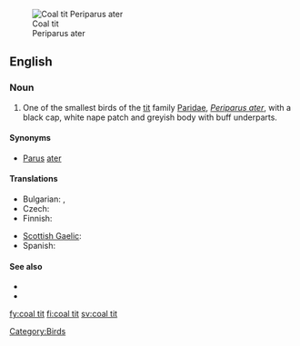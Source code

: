 [[Image:Parus ater 1 (Marek Szczepanek).jpg|thumb|Coal tit<br>Periparus ater]]
==English==

===Noun===
{{en-noun|sg=[[coal]] [[tit]]}}

# One of the smallest birds of the [[tit]] family [[Paridae]], ''[[Periparus ater]]'', with a black cap, white nape patch and greyish body with buff underparts.
{{wikipedia}}

====Synonyms====
* [[Parus]] [[ater]]

====Translations====
{{trans-top|coal tit}}
* Bulgarian: {{t|bg|черен синигер|m}},  {{t|bg|боров синигер|m}}
* Czech: {{t-|cs|sýkora uhelníček|f}}
* Finnish: {{t+|fi|kuusitiainen}}
{{trans-mid}}
* [[Scottish Gaelic]]: {{t-|gd|cailleachag a' chinn duibh|f|xs=Scottish Gaelic}}
* Spanish: {{t-|es|carbonero garrapinos|m}}
{{trans-bottom}}

====See also====
* {{specieslite|Periparus ater}}
* {{commonslite|Parus ater}}

[[Category:Birds]]

[[fy:coal tit]]
[[fi:coal tit]]
[[sv:coal tit]]